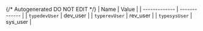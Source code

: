 {/* Autogenerated DO NOT EDIT  */}
| Name          | Value         |
| ------------- | ------------- |
| `typedevUser` | dev_user      |
| `typerevUser` | rev_user      |
| `typesysUser` | sys_user      |